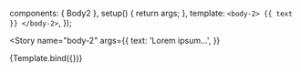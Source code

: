 

<Meta title="Text/body-2" />

  components: { Body2 },
  setup() {
    return args;
  },
  template: `
    <body-2>
      {{ text }}
    </body-2>
  `,
});

<Story
  name="body-2"
  args={{
    text: 'Lorem ipsum...',
  }}
>
  {Template.bind({})}
</Story>
